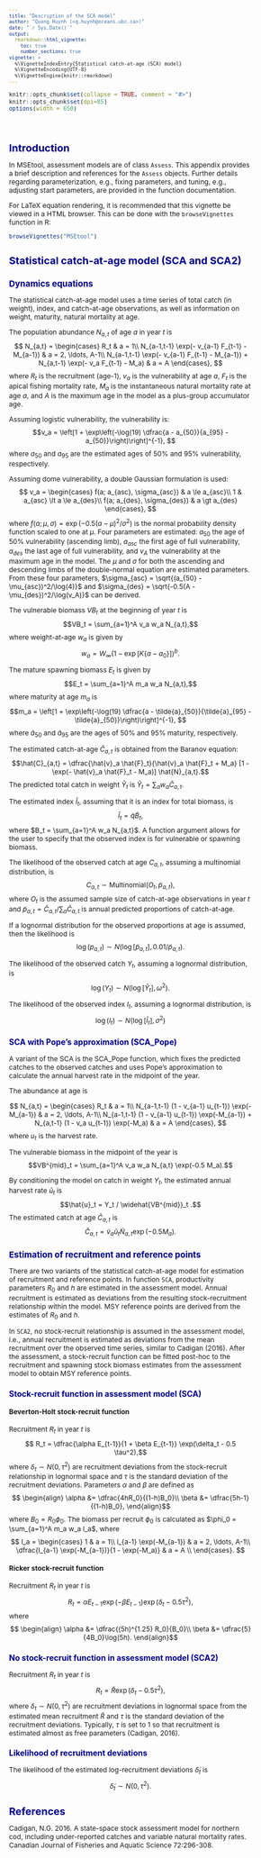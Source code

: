 ```yaml
---
title: "Description of the SCA model"
author: "Quang Huynh (<q.huynh@oceans.ubc.ca>)"
date: "`r Sys.Date()`"
output:
  rmarkdown::html_vignette:
    toc: true
    number_sections: true
vignette: >
  %\VignetteIndexEntry{Statistical catch-at-age (SCA) model}
  %\VignetteEncoding{UTF-8}
  %\VignetteEngine{knitr::rmarkdown}
---
```

<script type="text/x-mathjax-config">
  MathJax.Hub.Config({ TeX: { equationNumbers: {autoNumber: "all"} } });
</script>

<style type="text/css">

body{ /* Normal  */
   font-size: 12px;
}
td {  /* Table  */
   font-size: 8px;
}
h1 { /* Header 1 */
 font-size: 18px;
 color: DarkBlue;
}
h2 { /* Header 2 */
 font-size: 15px;
 color: DarkBlue;
}
h3 { /* Header 3 */
 font-size: 14px;
 color: DarkBlue;
}
code.r{ /* Code block */
  font-size: 10px;
}
pre { /* Code block */
  font-size: 10px
}
</style>


```r
knitr::opts_chunk$set(collapse = TRUE, comment = "#>")
knitr::opts_chunk$set(dpi=85)
options(width = 650)
```

<br>

# Introduction

In MSEtool, assessment models are of class `Assess`. This appendix provides a brief description and references for the `Assess` objects. Further details regarding parameterization, e.g., fixing parameters, and tuning, e.g., adjusting start parameters, are provided in the function documentation.

For LaTeX equation rendering, it is recommended that this vignette be viewed in a HTML browser. This can be done with the `browseVignettes` function in R:

```r
browseVignettes("MSEtool")
```

# Statistical catch-at-age model (SCA and SCA2)
## Dynamics equations
The statistical catch-at-age model uses a time series of total catch (in weight), index, and catch-at-age observations, as well as information on weight, maturity, natural mortality at age.

The population abundance $N_{a,t}$ of age $a$ in year $t$ is
$$ N_{a,t} =
\begin{cases}
      R_t & a = 1\\
      N_{a-1,t-1} \exp(- v_{a-1} F_{t-1} - M_{a-1}) & a = 2, \ldots, A-1\\
      N_{a-1,t-1} \exp(- v_{a-1} F_{t-1} - M_{a-1}) + N_{a,t-1} \exp(- v_a F_{t-1} - M_a) & a = A
\end{cases},
$$
where $R_t$ is the recruitment (age-1), $v_a$ is the vulnerability at age $a$, $F_t$ is the apical fishing mortality rate, $M_a$ is the instantaneous natural mortality rate at age $a$, and $A$ is the maximum age in the model as a plus-group accumulator age.

Assuming logistic vulnerability, the vulnerability is:
$$v_a = \left[1 + \exp\left(-\log(19) \dfrac{a - a_{50}}{a_{95} - a_{50}}\right)\right]^{-1}, $$
where $a_{50}$ and $a_{95}$ are the estimated ages of 50% and 95% vulnerability, respectively.

Assuming dome vulnerability, a double Gaussian formulation is used:
$$ v_a =
\begin{cases}
      f(a; a_{asc}, \sigma_{asc}) & a \le a_{asc}\\
      1 & a_{asc} \lt a \le a_{des}\\
      f(a; a_{des}, \sigma_{des}) & a \gt a_{des}
\end{cases},
$$
where $f(a; \mu, \sigma) = \exp(-0.5 (a - \mu)^2/\sigma^2)$ is the normal probability density function scaled to one at $\mu$. Four parameters are estimated: $a_{50}$ the age of 50% vulnerability (ascending limb), $a_{asc}$ the first age of full vulnerability, $a_{des}$ the last age of full vulnerability, and $v_A$ the vulnerability at the maximum age in the model. The $\mu$ and $\sigma$ for both the ascending and descending limbs of the double-normal equation are estimated parameters. From these four parameters, $\sigma_{asc} = \sqrt{(a_{50} - \mu_{asc})^2/\log(4)}$ and $\sigma_{des} = \sqrt{-0.5(A - \mu_{des})^2/\log(v_A)}$ can be derived.

The vulnerable biomass $VB_t$ at the beginning of year $t$ is
$$VB_t = \sum_{a=1}^A v_a w_a N_{a,t},$$
where weight-at-age $w_a$ is given by
$$w_a = W_{\infty}(1 - \exp[K\{a-a_0\}])^b.$$

The mature spawning biomass $E_t$ is given by
$$E_t = \sum_{a=1}^A m_a w_a N_{a,t},$$
where maturity at age $m_a$ is
$$m_a = \left[1 + \exp\left(-\log(19) \dfrac{a - \tilde{a}_{50}}{\tilde{a}_{95} - \tilde{a}_{50}}\right)\right]^{-1}, $$
where $\tilde{a}_{50}$ and $\tilde{a}_{95}$ are the ages of 50% and 95% maturity, respectively.

The estimated catch-at-age $\hat{C}_{a,t}$ is obtained from the Baranov equation:
$$\hat{C}_{a,t} = \dfrac{\hat{v}_a \hat{F}_t}{\hat{v}_a \hat{F}_t + M_a} [1 - \exp(- \hat{v}_a \hat{F}_t - M_a)] \hat{N}_{a,t}.$$
The predicted total catch in weight $\hat{Y}_t$ is
$\hat{Y}_t = \sum_a w_a \hat{C}_{a,t}.$

The estimated index $\hat{I}_t$, assuming that it is an index for total biomass, is
$$ \hat{I}_t = \hat{q} \hat{B}_t,$$
where $B_t = \sum_{a=1}^A w_a N_{a,t}$. A function argument allows for the user to specify that the observed index is for vulnerable or spawning biomass.

The likelihood of the observed catch at age $C_{a,t}$, assuming a multinomial distribution, is
$$ C_{a,t} \sim \textrm{Multinomial}(O_t, \hat{p}_{a,t}), $$
where $O_t$ is the assumed sample size of catch-at-age observations in year $t$ and $\hat{p}_{a,t} = \hat{C}_{a,t}/\sum_a\hat{C}_{a,t}$ is annual predicted
proportions of catch-at-age.

If a lognormal distribution for the observed proportions at age is assumed, then the likelihood is
$$\log(p_{a,t}) \sim N(\log[\hat{p}_{a,t}], 0.01/\hat{p}_{a,t}).$$

The likelihood of the observed catch $Y_t$, assuming a lognormal distribution, is
$$\log(Y_t) \sim N(\log[\hat{Y}_t], \omega^2).$$

The likelihood of the observed index $I_t$, assuming a lognormal distribution, is
$$\log(I_t) \sim N(\log[\hat{I}_t], \sigma^2)$$

### SCA with Pope's approximation (SCA_Pope)
A variant of the SCA is the SCA_Pope function, which fixes the predicted catches to the observed catches and uses Pope's approximation to calculate the annual harvest rate in the midpoint of the year.

The abundance at age is

$$ N_{a,t} =
\begin{cases}
      R_t & a = 1\\
      N_{a-1,t-1} (1 - v_{a-1} u_{t-1}) \exp(-M_{a-1}) & a = 2, \ldots, A-1\\
      N_{a-1,t-1} (1 - v_{a-1} u_{t-1}) \exp(-M_{a-1}) + N_{a,t-1} (1 - v_a u_{t-1}) \exp(-M_a) & a = A
\end{cases},
$$
where $u_t$ is the harvest rate.

The vulnerable biomass in the midpoint of the year is
$$VB^{mid}_t = \sum_{a=1}^A v_a w_a N_{a,t} \exp(-0.5 M_a).$$

By conditioning the model on catch in weight $Y_t$, the estimated annual harvest rate $\hat{u}_t$ is
$$\hat{u}_t = Y_t / \widehat{VB^{mid}}_t .$$
The estimated catch at age $\hat{C}_{a,t}$ is
$$\hat{C}_{a,t} = \hat{v}_a \hat{u}_t \hat{N}_{a,t} \exp(-0.5 M_a).$$


## Estimation of recruitment and reference points

There are two variants of the statistical catch-at-age model for estimation of recruitment and reference points. In function `SCA`, productivity parameters $R_0$ and $h$ are estimated in the assessment model. Annual recruitment is estimated as deviations from the resulting stock-recruitment relationship within the model. MSY reference points are derived from the estimates of $R_0$ and $h$.

In `SCA2`, no stock-recruit relationship is assumed in the assessment model, i.e., annual recruitment is estimated as deviations from the mean recruitment over the observed time series, similar to Cadigan (2016). After the assessment, a stock-recruit function can be fitted post-hoc to the recruitment and spawning stock biomass estimates from the assessment model to obtain MSY reference points.

### Stock-recruit function in assessment model (SCA)

#### Beverton-Holt stock-recruit function

Recruitment $R_t$ in year $t$ is
$$ R_t = \dfrac{\alpha E_{t-1}}{1 + \beta E_{t-1}} \exp(\delta_t - 0.5 \tau^2),$$
where $\delta_t \sim N(0, \tau^2)$ are recruitment deviations from the stock-recruit relationship in lognormal space and $\tau$ is the standard deviation of the recruitment deviations. Parameters $\alpha$ and $\beta$ are defined as
$$ \begin{align}
\alpha &= \dfrac{4hR_0}{(1-h)B_0}\\
\beta &= \dfrac{5h-1}{(1-h)B_0},
\end{align}$$
where $B_0 = R_0 \phi_0$. The biomass per recruit $\phi_0$ is calculated as $\phi_0 = \sum_{a=1}^A m_a w_a l_a$, where
$$
l_a =
\begin{cases}
      1 & a = 1\\
      l_{a-1} \exp(-M_{a-1}) & a = 2, \ldots, A-1\\
      \dfrac{l_{a-1} \exp(-M_{a-1})}{1 - \exp(-M_a)} & a = A \\
\end{cases}.
$$

#### Ricker stock-recruit function

Recruitment $R_t$ in year $t$ is
$$ R_t = \alpha E_{t-1} \exp(-\beta E_{t-1}) \exp(\delta_t - 0.5 \tau^2),$$
where
$$ \begin{align}
\alpha &= \dfrac{(5h)^{1.25} R_0}{B_0}\\
\beta &= \dfrac{5}{4B_0}\log(5h).
\end{align}$$


### No stock-recruit function in assessment model (SCA2)

Recruitment $R_t$ in year $t$ is
$$R_t = \bar{R} \exp(\delta_t - 0.5 \tau^2), $$
where $\delta_t \sim N(0, \tau^2)$ are recruitment deviations in lognormal space from the estimated mean recruitment $\bar{R}$ and $\tau$ is the standard deviation of the recruitment deviations. Typically, $\tau$ is set to 1 so that recruitment is estimated almost as free parameters (Cadigan, 2016).

### Likelihood of recruitment deviations
The likelihood of the estimated log-recruitment deviations $\hat{\delta}_t$ is
$$\hat{\delta}_t \sim N(0, \tau^2).$$

# References

Cadigan, N.G. 2016. A state-space stock assessment model for northern cod, including under-reported catches and variable natural mortality rates. Canadian Journal of Fisheries and Aquatic Science 72:296-308.

